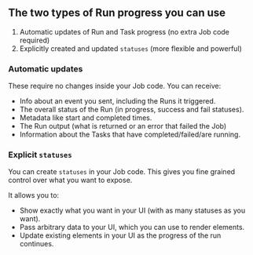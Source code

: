 ## The two types of Run progress you can use

1. Automatic updates of Run and Task progress (no extra Job code required)
2. Explicitly created and updated `statuses` (more flexible and powerful)

### Automatic updates

These require no changes inside your Job code. You can receive:

- Info about an event you sent, including the Runs it triggered.
- The overall status of the Run (in progress, success and fail statuses).
- Metadata like start and completed times.
- The Run output (what is returned or an error that failed the Job)
- Information about the Tasks that have completed/failed/are running.

### Explicit `statuses`

You can create `statuses` in your Job code. This gives you fine grained control over what you want to expose.

It allows you to:

- Show exactly what you want in your UI (with as many statuses as you want).
- Pass arbitrary data to your UI, which you can use to render elements.
- Update existing elements in your UI as the progress of the run continues.
